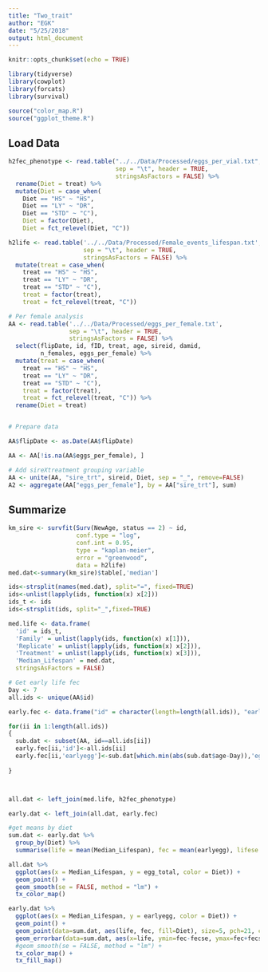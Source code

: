 ```yaml
---
title: "Two_trait"
author: "EGK"
date: "5/25/2018"
output: html_document
---
```


```r
knitr::opts_chunk$set(echo = TRUE)

library(tidyverse)
library(cowplot)
library(forcats)
library(survival)

source("color_map.R")
source("ggplot_theme.R")

```

## Load Data

```r
h2fec_phenotype <- read.table("../../Data/Processed/eggs_per_vial.txt",
                              sep = "\t", header = TRUE,
                              stringsAsFactors = FALSE) %>% 
  rename(Diet = treat) %>% 
  mutate(Diet = case_when(
    Diet == "HS" ~ "HS",
    Diet == "LY" ~ "DR",
    Diet == "STD" ~ "C"),
    Diet = factor(Diet),
    Diet = fct_relevel(Diet, "C"))

h2life <- read.table('../../Data/Processed/Female_events_lifespan.txt',
                     sep = "\t", header = TRUE,
                     stringsAsFactors = FALSE) %>% 
  mutate(treat = case_when(
    treat == "HS" ~ "HS",
    treat == "LY" ~ "DR",
    treat == "STD" ~ "C"),
    treat = factor(treat),
    treat = fct_relevel(treat, "C"))

# Per female analysis
AA <- read.table('../../Data/Processed/eggs_per_female.txt',
                 sep = "\t", header = TRUE,
                 stringsAsFactors = FALSE) %>% 
  select(flipDate, id, fID, treat, age, sireid, damid,
         n_females, eggs_per_female) %>%
  mutate(treat = case_when(
    treat == "HS" ~ "HS",
    treat == "LY" ~ "DR",
    treat == "STD" ~ "C"),
    treat = factor(treat),
    treat = fct_relevel(treat, "C")) %>%
  rename(Diet = treat)


# Prepare data

AA$flipDate <- as.Date(AA$flipDate)

AA <- AA[!is.na(AA$eggs_per_female), ]

# Add sireXtreatment grouping variable
AA <- unite(AA, "sire_trt", sireid, Diet, sep = "_", remove=FALSE)
A2 <- aggregate(AA["eggs_per_female"], by = AA["sire_trt"], sum)
```


## Summarize 

```r
km_sire <- survfit(Surv(NewAge, status == 2) ~ id,
                   conf.type = "log", 
                   conf.int = 0.95,
                   type = "kaplan-meier",
                   error = "greenwood",
                   data = h2life)
med.dat<-summary(km_sire)$table[,'median']

ids<-strsplit(names(med.dat), split="=", fixed=TRUE)
ids<-unlist(lapply(ids, function(x) x[2]))
ids_t <- ids
ids<-strsplit(ids, split="_",fixed=TRUE)

med.life <- data.frame(
  'id' = ids_t,
  'Family' = unlist(lapply(ids, function(x) x[1])),
  'Replicate' = unlist(lapply(ids, function(x) x[2])),
  'Treatment' = unlist(lapply(ids, function(x) x[3])),
  'Median_Lifespan' = med.dat,
  stringsAsFactors = FALSE)

# Get early life fec
Day <- 7
all.ids <- unique(AA$id)

early.fec <- data.frame("id" = character(length=length(all.ids)), "earlyegg"=numeric(length=length(all.ids)), stringsAsFactors = FALSE)

for(ii in 1:length(all.ids))
{
  sub.dat <- subset(AA, id==all.ids[ii])
  early.fec[ii,'id']<-all.ids[ii]
  early.fec[ii,'earlyegg']<-sub.dat[which.min(abs(sub.dat$age-Day)),'eggs_per_female']
  
}



all.dat <- left_join(med.life, h2fec_phenotype)

early.dat <- left_join(all.dat, early.fec)

#get means by diet
sum.dat <- early.dat %>% 
  group_by(Diet) %>% 
  summarise(life = mean(Median_Lifespan), fec = mean(earlyegg), lifese = sd(Median_Lifespan)/sqrt(length(Median_Lifespan)), fecse =sd(earlyegg)/sqrt(length(earlyegg)))


```

```r
all.dat %>% 
  ggplot(aes(x = Median_Lifespan, y = egg_total, color = Diet)) +
  geom_point() +
  geom_smooth(se = FALSE, method = "lm") +
  tx_color_map()

early.dat %>% 
  ggplot(aes(x = Median_Lifespan, y = earlyegg, color = Diet)) +
  geom_point() +
  geom_point(data=sum.dat, aes(life, fec, fill=Diet), size=5, pch=21, color='black') +
  geom_errorbar(data=sum.dat, aes(x=life, ymin=fec-fecse, ymax=fec+fecse)) +
  #geom_smooth(se = FALSE, method = "lm") +
  tx_color_map() +
  tx_fill_map()

```
